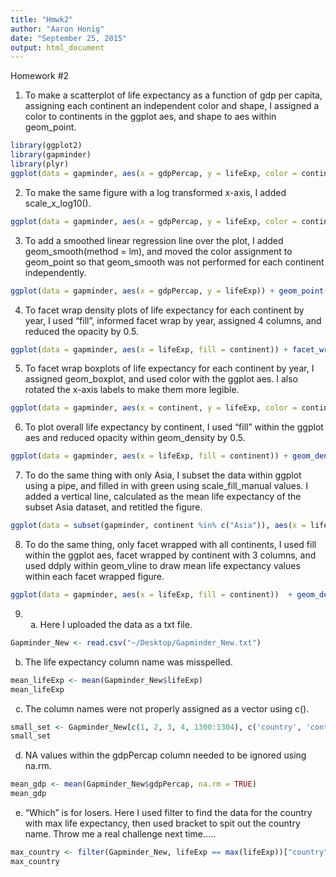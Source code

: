 ```yaml
---
title: "Hmwk2"
author: "Aaron Honig"
date: "September 25, 2015"
output: html_document
---
```


Homework #2


1. To make a scatterplot of life expectancy as a function of gdp per capita, assigning each continent an independent color and shape, I assigned a color to continents in the ggplot aes, and shape to aes within geom_point. 

```r
library(ggplot2)
library(gapminder)
library(plyr)
ggplot(data = gapminder, aes(x = gdpPercap, y = lifeExp, color = continent)) + geom_point(aes(shape = continent))
```


2.  To make the same figure with a log transformed x-axis, I added scale_x_log10(). 

```r
ggplot(data = gapminder, aes(x = gdpPercap, y = lifeExp, color = continent)) + geom_point(aes(shape = continent)) + scale_x_log10()
```

3. To add a smoothed linear regression line over the plot, I added geom_smooth(method = lm), and moved the color assignment to geom_point so that geom_smooth was not performed for each continent independently. 

```r
ggplot(data = gapminder, aes(x = gdpPercap, y = lifeExp)) + geom_point(aes(shape = continent, color = continent)) + scale_x_log10() + geom_smooth(method = lm)
```

4.  To facet wrap density plots of life expectancy for each continent by year, I used "fill", informed facet wrap by year, assigned 4 columns, and reduced the opacity by 0.5. 

```r
ggplot(data = gapminder, aes(x = lifeExp, fill = continent)) + facet_wrap( ~ year, ncol=4) + geom_density(alpha = 0.5)
```


5.  To facet wrap boxplots of life expectancy for each continent by year, I assigned geom_boxplot, and used color with the ggplot aes. I also rotated the x-axis labels to make them more legible. 

```r
ggplot(data = gapminder, aes(x = continent, y = lifeExp, color = continent)) + facet_wrap( ~ year, ncol=4) + geom_boxplot() + theme(axis.text.x = element_text(angle = 45)) + labs(x = "incontinent")
```

6.  To plot overall life expectancy by continent, I used "fill" within the ggplot aes and reduced opacity within geom_density by 0.5. 

```r
ggplot(data = gapminder, aes(x = lifeExp, fill = continent)) + geom_density(alpha = 0.5)
```

7.  To do the same thing with only Asia, I subset the data within ggplot using a pipe, and filled in with green using scale_fill_manual values.  I added a vertical line, calculated as the mean life expectancy of the subset Asia dataset, and retitled the figure. 

```r
ggplot(data = subset(gapminder, continent %in% c("Asia")), aes(x = lifeExp, fill = continent)) + geom_density(alpha = 0.5) + scale_fill_manual(values = c("green1")) + geom_vline(data = subset(gapminder, continent %in% c("Asia")), aes(xintercept = mean(lifeExp))) + guides(fill=FALSE) + ggtitle("Life expectancy in Asia")
```

8. To do the same thing, only facet wrapped with all continents, I used fill within the ggplot aes, facet wrapped by continent with 3 columns, and used ddply within geom_vline to draw mean life expectancy values within each facet wrapped figure. 

```r
ggplot(data = gapminder, aes(x = lifeExp, fill = continent))  + geom_density(alpha = 0.7) + geom_vline(data = ddply(gapminder, "continent", summarize, mean = mean(lifeExp)), aes(xintercept = mean)) + facet_wrap( ~ continent, ncol=3)
```

9. a. Here I uploaded the data as a txt file.

```r
Gapminder_New <- read.csv("~/Desktop/Gapminder_New.txt")
```

   b. The life expectancy column name was misspelled. 
   
```r
mean_lifeExp <- mean(Gapminder_New$lifeExp)
mean_lifeExp
```
   
   c. The column names were not properly assigned as a vector using c().
   
```r
small_set <- Gapminder_New[c(1, 2, 3, 4, 1300:1304), c('country', 'continent', 'year')]
small_set
```
      
   d. NA values within the gdpPercap column needed to be ignored using na.rm.
   
```r
mean_gdp <- mean(Gapminder_New$gdpPercap, na.rm = TRUE)
mean_gdp
```      
  
  e.  "Which" is for losers.  Here I used filter to find the data for the country with max life expectancy, then used bracket to spit out the country name.  Throw me a real challenge next time.....
   
```r
max_country <- filter(Gapminder_New, lifeExp == max(lifeExp))["country"]
max_country
```
